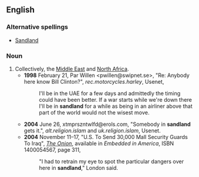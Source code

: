 ==English==
===Alternative spellings===
*[[Sandland]]
===Noun===
{{en-noun|-|sg=[[sand]][[land]]}}
#Collectively, the [[Middle East]] and [[North Africa]].
#*'''1998''' February 21, Par Willen <pwillen@swipnet.se>, "Re: Anybody here know Bill Clinton?", ''rec.motorcycles.harley'', Usenet,
#*:I'll be in the UAE for a few days and admittedly the timing could have been better. If a war starts while we're down there I'll be in '''sandland''' for a while as being in an airliner above that part of the world would not the wisest move.
#*'''2004''' June 26, xtmprszntwlfd@erols.com, "Somebody in '''sandland''' gets it.", ''alt.religion.islam'' and ''uk.religion.islam'', Usenet.
#*'''2004''' November 11–17, "U.S. To Send 30,000 Mall Security Guards To Iraq",<!--"To" sic--> ''[[w:The Onion|The Onion]]'', available in ''Embedded in America'', ISBN 1400054567, page 311,
#*:"I had to retrain my eye to spot the particular dangers over here in '''sandland'''," London said.